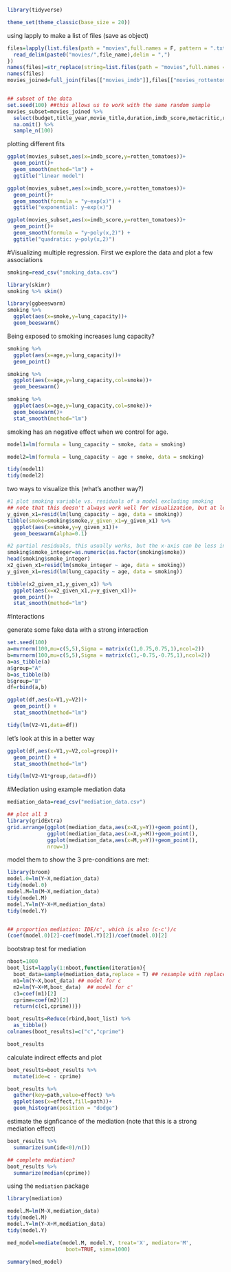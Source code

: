 ```r
library(tidyverse)

theme_set(theme_classic(base_size = 20)) 
```

using lapply to make a list of files (save as object)
```r
files=lapply(list.files(path = "movies",full.names = F, pattern = ".txt"),function(file_name){
  read_delim(paste0("movies/",file_name),delim = ",")
})
names(files)=str_replace(string=list.files(path = "movies",full.names = F, pattern = ".txt"),pattern = ".txt",replacement = "")
names(files)
movies_joined=full_join(files[["movies_imdb"]],files[["movies_rottentom"]],by=c("movie_title"="title"))


## subset of the data
set.seed(100) ##this allows us to work with the same random sample
movies_subset=movies_joined %>%
  select(budget,title_year,movie_title,duration,imdb_score,metacritic,rotten_tomatoes) %>%
  na.omit() %>%
  sample_n(100)
```


plotting different fits
```r
ggplot(movies_subset,aes(x=imdb_score,y=rotten_tomatoes))+
  geom_point()+
  geom_smooth(method="lm") +
  ggtitle("linear model")

ggplot(movies_subset,aes(x=imdb_score,y=rotten_tomatoes))+
  geom_point()+
  geom_smooth(formula = "y~exp(x)") +
  ggtitle("exponential: y~exp(x)")

ggplot(movies_subset,aes(x=imdb_score,y=rotten_tomatoes))+
  geom_point()+
  geom_smooth(formula = "y~poly(x,2)") +
  ggtitle("quadratic: y~poly(x,2)")
```


#Visualizing multiple regression.
First we explore the data and plot a few associations
```r
smoking=read_csv("smoking_data.csv")

library(skimr)
smoking %>% skim()

library(ggbeeswarm)
smoking %>%
  ggplot(aes(x=smoke,y=lung_capacity))+
  geom_beeswarm()
```

Being exposed to smoking increases lung capacity?
```r
smoking %>%
  ggplot(aes(x=age,y=lung_capacity))+
  geom_point()

smoking %>%
  ggplot(aes(x=age,y=lung_capacity,col=smoke))+
  geom_beeswarm()

smoking %>%
  ggplot(aes(x=age,y=lung_capacity,col=smoke))+
  geom_beeswarm()+
  stat_smooth(method="lm")
```

smoking has an negative effect when we control for age. 
```r
model1=lm(formula = lung_capacity ~ smoke, data = smoking)

model2=lm(formula = lung_capacity ~ age + smoke, data = smoking)

tidy(model1)
tidy(model2)
```

two ways to visualize this (what's another way?)
```r
#1 plot smoking variable vs. residuals of a model excluding smoking
## note that this doesn't always work well for visualization, but at least the x-axis is interpretable
y_given_x1=resid(lm(lung_capacity ~ age, data = smoking))
tibble(smoke=smoking$smoke,y_given_x1=y_given_x1) %>%
  ggplot(aes(x=smoke,y=y_given_x1))+
  geom_beeswarm(alpha=0.1)

#2 partial residuals, this usually works, but the x-axis can be less interpretable. 
smoking$smoke_integer=as.numeric(as.factor(smoking$smoke))
head(smoking$smoke_integer)
x2_given_x1=resid(lm(smoke_integer ~ age, data = smoking))
y_given_x1=resid(lm(lung_capacity ~ age, data = smoking))

tibble(x2_given_x1,y_given_x1) %>%
  ggplot(aes(x=x2_given_x1,y=y_given_x1))+
  geom_point()+
  stat_smooth(method="lm")

```


#Interactions

generate some fake data with a strong interaction
```r
set.seed(100)
a=mvrnorm(100,mu=c(5,5),Sigma = matrix(c(1,0.75,0.75,1),ncol=2))
b=mvrnorm(100,mu=c(5,5),Sigma = matrix(c(1,-0.75,-0.75,1),ncol=2))
a=as_tibble(a)
a$group="A"
b=as_tibble(b)
b$group="B"
df=rbind(a,b)

ggplot(df,aes(x=V1,y=V2))+
  geom_point() +
  stat_smooth(method="lm")

tidy(lm(V2~V1,data=df))
```

let's look at this in a better way
```r
ggplot(df,aes(x=V1,y=V2,col=group))+
  geom_point() +
  stat_smooth(method="lm")

tidy(lm(V2~V1*group,data=df))

```


#Mediation using example mediation data
```r
mediation_data=read_csv("mediation_data.csv")

## plot all 3
library(gridExtra)
grid.arrange(ggplot(mediation_data,aes(x=X,y=Y))+geom_point(),
             ggplot(mediation_data,aes(x=X,y=M))+geom_point(),
             ggplot(mediation_data,aes(x=M,y=Y))+geom_point(),
             nrow=1)
```

model them to show the 3 pre-conditions are met: 
```r
library(broom)
model.0=lm(Y~X,mediation_data)
tidy(model.0)
model.M=lm(M~X,mediation_data)
tidy(model.M)
model.Y=lm(Y~X+M,mediation_data)
tidy(model.Y)


## proportion mediation: IDE/c', which is also (c-c')/c
(coef(model.0)[2]-coef(model.Y)[2])/coef(model.0)[2]
```

bootstrap test for mediation
```r
nboot=1000
boot_list=lapply(1:nboot,function(iteration){
  boot_data=sample(mediation_data,replace = T) ## resample with replacement
  m1=lm(Y~X,boot_data) ## model for c
  m2=lm(Y~X+M,boot_data)  ## model for c'
  c1=coef(m1)[2]
  cprime=coef(m2)[2]
  return(c(c1,cprime))})

boot_results=Reduce(rbind,boot_list) %>%
  as_tibble()
colnames(boot_results)=c("c","cprime")

boot_results

```

calculate indirect effects and plot
```r
boot_results=boot_results %>% 
  mutate(ide=c - cprime)

boot_results %>% 
  gather(key=path,value=effect) %>%
  ggplot(aes(x=effect,fill=path))+
  geom_histogram(position = "dodge")
```


estimate the signficance of the mediation 
(note that this is a strong mediation effect)
```r
boot_results %>% 
  summarize(sum(ide<0)/n())

## complete mediation? 
boot_results %>% 
  summarize(median(cprime))
```


using the `mediation` package
```r
library(mediation)

model.M=lm(M~X,mediation_data)
tidy(model.M)
model.Y=lm(Y~X+M,mediation_data)
tidy(model.Y)

med_model=mediate(model.M, model.Y, treat='X', mediator='M',
                   boot=TRUE, sims=1000)

summary(med_model)
```

